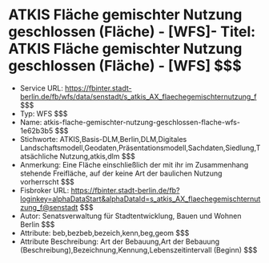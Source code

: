 # ATKIS Fläche gemischter Nutzung geschlossen (Fläche) - [WFS]- Titel: ATKIS Fläche gemischter Nutzung geschlossen (Fläche) - [WFS] $$$
- Service URL: https://fbinter.stadt-berlin.de/fb/wfs/data/senstadt/s_atkis_AX_flaechegemischternutzung_f $$$
- Typ: WFS $$$
- Name: atkis-flache-gemischter-nutzung-geschlossen-flache-wfs-1e62b3b5 $$$
- Stichworte: ATKIS,Basis-DLM,Berlin,DLM,Digitales Landschaftsmodell,Geodaten,Präsentationsmodell,Sachdaten,Siedlung,Tatsächliche Nutzung,atkis,dlm $$$
- Anmerkung: Eine Fläche einschließlich der mit ihr im Zusammenhang stehende Freifläche, auf der keine Art der baulichen Nutzung vorherrscht $$$
- Fisbroker URL: https://fbinter.stadt-berlin.de/fb?loginkey=alphaDataStart&alphaDataId=s_atkis_AX_flaechegemischternutzung_f@senstadt $$$
- Autor: Senatsverwaltung für Stadtentwicklung, Bauen und Wohnen Berlin $$$
- Attribute: beb,bezbeb,bezeich,kenn,beg,geom $$$
- Attribute Beschreibung: Art der Bebauung,Art der Bebauung (Beschreibung),Bezeichnung,Kennung,Lebenszeitintervall (Beginn) $$$
